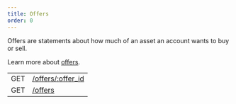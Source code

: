 ```yaml
---
title: Offers
order: 0
---
```



Offers are statements about how much of an asset an account wants to buy or
sell.

Learn more about [offers](../../../docs/glossary/offers.mdx).

<EndpointsTable title="Endpoints">

|     |                                   |
| --- | --------------------------------- |
| GET | [/offers/:offer_id](./single.mdx) |
| GET | [/offers](./list.mdx)             |

</EndpointsTable>
